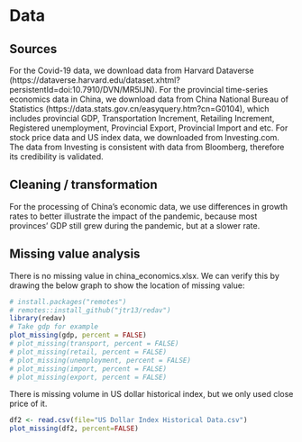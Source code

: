 # Data 

## Sources
For the Covid-19 data, we download data from Harvard Dataverse (https://dataverse.harvard.edu/dataset.xhtml?persistentId=doi:10.7910/DVN/MR5IJN). For the provincial time-series economics data in China, we download data from China National Bureau of Statistics (https://data.stats.gov.cn/easyquery.htm?cn=G0104), which includes provincial GDP, Transportation Increment, Retailing Increment, Registered unemployment, Provincial Export, Provincial Import and etc. For stock price data and US index data, we downloaded from Investing.com. The data from Investing is consistent with data from Bloomberg, therefore its credibility is validated.

## Cleaning / transformation
For the processing of China's economic data, we use differences in growth rates to better illustrate the impact of the pandemic, because most provinces' GDP still grew during the pandemic, but at a slower rate.

## Missing value analysis

There is no missing value in china_economics.xlsx. We can verify this by drawing the below graph to show the location of missing value:
```r
# install.packages("remotes")
# remotes::install_github("jtr13/redav")
library(redav)
# Take gdp for example
plot_missing(gdp, percent = FALSE)
# plot_missing(transport, percent = FALSE)
# plot_missing(retail, percent = FALSE)
# plot_missing(unemployment, percent = FALSE)
# plot_missing(import, percent = FALSE)
# plot_missing(export, percent = FALSE)
```

There is missing volume in US dollar historical index, but we only used close price of it.

```r
df2 <- read.csv(file="US Dollar Index Historical Data.csv")
plot_missing(df2, percent=FALSE)
```